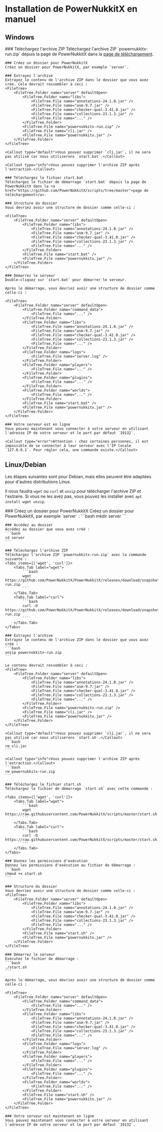 
# Installation de PowerNukkitX en manuel

## Windows
<Steps>
    ### Téléchargez l'archive ZIP
    Téléchargez l'archive ZIP `powernukkitx-run.zip` depuis la page de PowerNukkitX dans la <a href="">page de téléchargement</a>.

    ### Créez un dossier pour PowerNukkitX
    Créez un dossier pour PowerNukkitX, par exemple `server`.

    ### Extrayez l'archive
    Extrayez le contenu de l'archive ZIP dans le dossier que vous avez créé. Cela devrait ressembler à ceci :
    <FileTree>
        <FileTree.Folder name="server" defaultOpen>
            <FileTree.Folder name="libs">
                <FileTree.File name="annotations-24.1.0.jar" />
                <FileTree.File name="asm-9.7.jar" />
                <FileTree.File name="checker-qual-3.41.0.jar" />
                <FileTree.File name="collections-23.1.3.jar" />
                <FileTree.File name="..." />
            </FileTree.Folder>
            <FileTree.File name="powernukkitx-run.zip" />
            <FileTree.File name="cli.jar" />
            <FileTree.File name="powernukkitx.jar" />
        </FileTree.Folder>
    </FileTree>

    <Callout type="default">Vous pouvez supprimer `cli.jar`, il ne sera pas utilisé car nous utiliserons `start.bat`.</Callout>

    <Callout type="info">Vous pouvez supprimer l'archive ZIP après l'extraction.</Callout>

    ### Téléchargez le fichier start.bat
    Téléchargez le fichier de démarrage `start.bat` depuis la page de PowerNukkitX dans la <a href="https://github.com/PowerNukkitX/scripts/tree/master">page de téléchargement</a>.

    ### Structure du dossier
    Vous devriez avoir une structure de dossier comme celle-ci :

    <FileTree>
        <FileTree.Folder name="server" defaultOpen>
            <FileTree.Folder name="libs">
                <FileTree.File name="annotations-24.1.0.jar" />
                <FileTree.File name="asm-9.7.jar" />
                <FileTree.File name="checker-qual-3.41.0.jar" />
                <FileTree.File name="collections-23.1.3.jar" />
                <FileTree.File name="..." />
            </FileTree.Folder>
            <FileTree.File name="start.bat" />
            <FileTree.File name="powernukkitx.jar" />
        </FileTree.Folder>
    </FileTree>

    ### Démarrez le serveur
    Double-cliquez sur `start.bat` pour démarrer le serveur.

    Après le démarrage, vous devriez avoir une structure de dossier comme celle-ci :

    <FileTree>
        <FileTree.Folder name="server" defaultOpen>
            <FileTree.Folder name="command_data">
                <FileTree.File name="..." />
            </FileTree.Folder>
            <FileTree.Folder name="libs">
                <FileTree.File name="annotations-24.1.0.jar" />
                <FileTree.File name="asm-9.7.jar" />
                <FileTree.File name="checker-qual-3.41.0.jar" />
                <FileTree.File name="collections-23.1.3.jar" />
                <FileTree.File name="..." />
            </FileTree.Folder>
            <FileTree.Folder name="logs">
                <FileTree.File name="server.log" />
            </FileTree.Folder>
            <FileTree.Folder name="players">
                <FileTree.File name="..." />
            </FileTree.Folder>
            <FileTree.Folder name="plugins">
                <FileTree.File name="..." />
            </FileTree.Folder>
            <FileTree.Folder name="worlds">
                <FileTree.File name="..." />
            </FileTree.Folder>
            <FileTree.File name="start.bat" />
            <FileTree.File name="powernukkitx.jar" />
        </FileTree.Folder>
    </FileTree>

    ### Votre serveur est en ligne
    Vous pouvez maintenant vous connecter à votre serveur en utilisant l'adresse IP de votre serveur et le port par défaut `19132`.

    <Callout type="error">Attention : chez certaines personnes, il est impossible de se connecter à leur serveur avec l'IP locale `127.0.0.1`. Pour régler cela, une commande existe.</Callout>

</Steps>

## Linux/Debian
Les étapes suivantes sont pour Debian, mais elles peuvent être adaptées pour d'autres distributions Linux.

<Callout type="default">Il nous faudra `wget` ou `curl` et `unzip` pour télécharger l'archive ZIP et l'extraire. Si vous ne les avez pas, vous pouvez les installer avec `apt install wget unzip`.</Callout>

<Steps>
    ### Créez un dossier pour PowerNukkitX
    Créez un dossier pour PowerNukkitX, par exemple `server` :
    ```bash
    mkdir server
    ```

    ### Accédez au dossier
    Accédez au dossier que vous avez créé :
    ```bash
    cd server
    ```

    ### Téléchargez l'archive ZIP
    Téléchargez l'archive ZIP `powernukkitx-run.zip` avec la commande suivante :
    <Tabs items={['wget', 'curl']}>
        <Tabs.Tab label="wget">
            ```bash
            wget https://github.com/PowerNukkitX/PowerNukkitX/releases/download/snapshot/powernukkitx-run.zip
            ```
        </Tabs.Tab>
        <Tabs.Tab label="curl">
            ```bash
            curl -O https://github.com/PowerNukkitX/PowerNukkitX/releases/download/snapshot/powernukkitx-run.zip
            ```
        </Tabs.Tab>
    </Tabs>

    ### Extrayez l'archive
    Extrayez le contenu de l'archive ZIP dans le dossier que vous avez créé :
    ```bash
    unzip powernukkitx-run.zip
    ```

    Le contenu devrait ressembler à ceci :
    <FileTree>
        <FileTree.Folder name="server" defaultOpen>
            <FileTree.Folder name="libs">
                <FileTree.File name="annotations-24.1.0.jar" />
                <FileTree.File name="asm-9.7.jar" />
                <FileTree.File name="checker-qual-3.41.0.jar" />
                <FileTree.File name="collections-23.1.3.jar" />
                <FileTree.File name="..." />
            </FileTree.Folder>
            <FileTree.File name="powernukkitx-run.zip" />
            <FileTree.File name="cli.jar" />
            <FileTree.File name="powernukkitx.jar" />
        </FileTree.Folder>
    </FileTree>

    <Callout type="default">Vous pouvez supprimer `cli.jar`, il ne sera pas utilisé car nous utiliserons `start.sh`.</Callout>
    ```bash
    rm cli.jar
    ```

    <Callout type="info">Vous pouvez supprimer l'archive ZIP après l'extraction.</Callout>
    ```bash
    rm powernukkitx-run.zip
    ```

    ### Téléchargez le fichier start.sh
    Téléchargez le fichier de démarrage `start.sh` avec cette commande :

    <Tabs items={['wget', 'curl']}>
        <Tabs.Tab label="wget">
            ```bash
            wget https://raw.githubusercontent.com/PowerNukkitX/scripts/master/start.sh
            ```
        </Tabs.Tab>
        <Tabs.Tab label="curl">
            ```bash
            curl -O https://raw.githubusercontent.com/PowerNukkitX/scripts/master/start.sh
            ```
        </Tabs.Tab>
    </Tabs>

    ### Donnez les permissions d'exécution
    Donnez les permissions d'exécution au fichier de démarrage :
    ```bash
    chmod +x start.sh
    ```

    ### Structure du dossier
    Vous devriez avoir une structure de dossier comme celle-ci :
    <FileTree>
        <FileTree.Folder name="server" defaultOpen>
            <FileTree.Folder name="libs">
                <FileTree.File name="annotations-24.1.0.jar" />
                <FileTree.File name="asm-9.7.jar" />
                <FileTree.File name="checker-qual-3.41.0.jar" />
                <FileTree.File name="collections-23.1.3.jar" />
                <FileTree.File name="..." />
            </FileTree.Folder>
            <FileTree.File name="start.sh" />
            <FileTree.File name="powernukkitx.jar" />
        </FileTree.Folder>
    </FileTree>

    ### Démarrez le serveur
    Exécutez le fichier de démarrage :
    ```bash
    ./start.sh
    ```

    Après le démarrage, vous devriez avoir une structure de dossier comme celle-ci :

    <FileTree>
        <FileTree.Folder name="server" defaultOpen>
            <FileTree.Folder name="command_data">
                <FileTree.File name="..." />
            </FileTree.Folder>
            <FileTree.Folder name="libs">
                <FileTree.File name="annotations-24.1.0.jar" />
                <FileTree.File name="asm-9.7.jar" />
                <FileTree.File name="checker-qual-3.41.0.jar" />
                <FileTree.File name="collections-23.1.3.jar" />
                <FileTree.File name="..." />
            </FileTree.Folder>
            <FileTree.Folder name="logs">
                <FileTree.File name="server.log" />
            </FileTree.Folder>
            <FileTree.Folder name="players">
                <FileTree.File name="..." />
            </FileTree.Folder>
            <FileTree.Folder name="plugins">
                <FileTree.File name="..." />
            </FileTree.Folder>
            <FileTree.Folder name="worlds">
                <FileTree.File name="..." />
            </FileTree.Folder>
            <FileTree.File name="start.sh" />
            <FileTree.File name="powernukkitx.jar" />
        </FileTree.Folder>
    </FileTree>

    ### Votre serveur est maintenant en ligne
    Vous pouvez maintenant vous connecter à votre serveur en utilisant l'adresse IP de votre serveur et le port par défaut `19132`.
</Steps>

